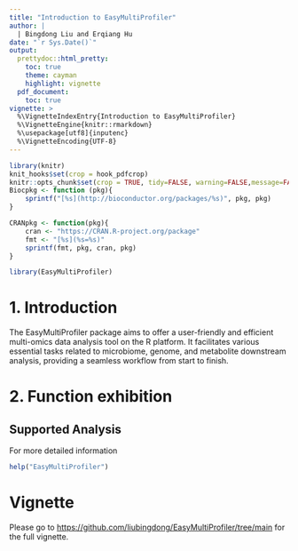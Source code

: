 ```yaml
---
title: "Introduction to EasyMultiProfiler"
author: |
  | Bingdong Liu and Erqiang Hu
date: "`r Sys.Date()`"
output:
  prettydoc::html_pretty:
    toc: true
    theme: cayman
    highlight: vignette
  pdf_document:
    toc: true
vignette: >
  %\VignetteIndexEntry{Introduction to EasyMultiProfiler}
  %\VignetteEngine{knitr::rmarkdown}
  %\usepackage[utf8]{inputenc}
  %\VignetteEncoding{UTF-8}
---
```


```r
library(knitr)
knit_hooks$set(crop = hook_pdfcrop)
knitr::opts_chunk$set(crop = TRUE, tidy=FALSE, warning=FALSE,message=FALSE, fig.align="center")
Biocpkg <- function (pkg){
    sprintf("[%s](http://bioconductor.org/packages/%s)", pkg, pkg)
}

CRANpkg <- function(pkg){
    cran <- "https://CRAN.R-project.org/package" 
    fmt <- "[%s](%s=%s)"
    sprintf(fmt, pkg, cran, pkg) 
}
```

```r
library(EasyMultiProfiler)
```

# 1. Introduction
The EasyMultiProfiler package aims to offer a user-friendly and efficient multi-omics data analysis tool on the R platform. It facilitates various essential tasks related to microbiome, genome, and metabolite downstream analysis, providing a seamless workflow from start to finish.

# 2. Function exhibition

## Supported Analysis
For more detailed information
```r
help("EasyMultiProfiler")
```

# Vignette

Please go to <https://github.com/liubingdong/EasyMultiProfiler/tree/main> for the full vignette.










